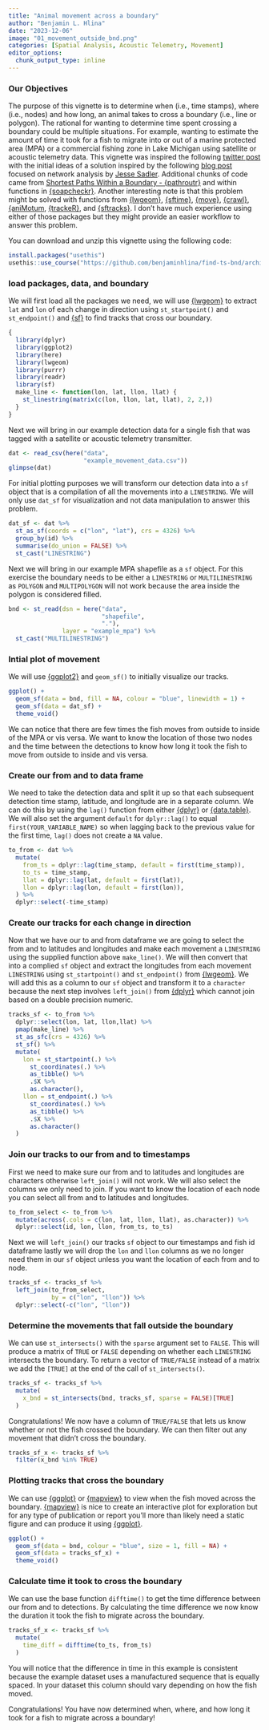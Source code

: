 ```yaml
---
title: "Animal movement across a boundary"
author: "Benjamin L. Hlina"
date: "2023-12-06"
image: "01_movement_outside_bnd.png"
categories: [Spatial Analysis, Acoustic Telemetry, Movement]
editor_options: 
  chunk_output_type: inline
---
```


### Our Objectives

The purpose of this vignette is to determine when (i.e., time stamps), where (i.e., nodes) and how long, an animal takes to cross a boundary (i.e., line or polygon). The rational for wanting to determine time spent crossing a boundary could be multiple situations. For example, wanting to estimate the amount of time it took for a fish to migrate into or out of a marine protected area (MPA) or a commercial fishing zone in Lake Michigan using satellite or acoustic telemetry data. This vignette was inspired the following [twitter post](https://twitter.com/spoonbill_hank/status/1731742735453880428) with the initial ideas of a solution inspired by the following [blog post](https://www.jessesadler.com/post/network-analysis-with-r/) focused on network analysis by [Jesse Sadler](https://www.jessesadler.com/). Additional chunks of code came from [Shortest Paths Within a Boundary - {pathroutr}](https://blog.benjaminhlina.com/posts/post-with-code/shortest-path-pathroutr/shortest_path_example_pathroutr.html) and within functions in [{soapcheckr}](https://github.com/dill/soapcheckr). Another interesting note is that this problem might be solved with functions from [{lwgeom}](https://r-spatial.github.io/lwgeom/),  [{sftime}](https://r-spatial.github.io/sftime/), [{move}](https://bartk.gitlab.io/move/index.html), [{crawl}](https://github.com/NMML/crawl), [{aniMotum](https://ianjonsen.github.io/aniMotum/), [{trackeR}](https://cran.r-project.org/web/packages/trackeR/index.html), and [{sftracks}](https://mablab.org/sftrack/). I don't have much experience using either of those packages but they might provide an easier workflow to answer this problem. 


You can download and unzip this vignette using the following code:

```r
install.packages("usethis")
usethis::use_course("https://github.com/benjaminhlina/find-ts-bnd/archive/refs/heads/master.zip")
```


### load packages, data, and boundary 

We will first load all the packages we need, we will use [{lwgeom}](https://r-spatial.github.io/lwgeom/) to extract `lat` and `lon` of each change in direction using `st_startpoint()` and `st_endpoint()` and [{sf}](https://r-spatial.github.io/sf/) to find tracks that cross our boundary. 

```r
{
  library(dplyr)
  library(ggplot2)
  library(here)
  library(lwgeom)
  library(purrr)
  library(readr)
  library(sf)
  make_line <- function(lon, lat, llon, llat) {
    st_linestring(matrix(c(lon, llon, lat, llat), 2, 2,))
  }
}
```

Next we will bring in our example detection data for a single fish that was tagged with a satellite or acoustic telemetry transmitter.

```r
dat <- read_csv(here("data", 
                     "example_movement_data.csv"))
glimpse(dat)
```

For initial plotting purposes we will transform our detection data into a `sf` object that is a compilation of all the movements into a `LINESTRING`. We will only use `dat_sf` for visualization  and not data manipulation to answer this problem. 

```r
dat_sf <- dat %>% 
  st_as_sf(coords = c("lon", "lat"), crs = 4326) %>% 
  group_by(id) %>% 
  summarise(do_union = FALSE) %>% 
  st_cast("LINESTRING")
```

Next we will bring in our example MPA shapefile as a `sf` object. For this exercise the boundary needs to be either a `LINESTRING` or `MULTILINESTRING` as `POLYGON` and `MULTIPOLYGON` will not work because the area inside the polygon is considered filled. 

```r
bnd <- st_read(dsn = here("data", 
                          "shapefile", 
                          "."), 
               layer = "example_mpa") %>% 
  st_cast("MULTILINESTRING")
```

### Intial plot of movement 

We will use [{ggplot2}](https://ggplot2.tidyverse.org/reference/ggplot.html) and `geom_sf()` to initially visualize our tracks. 

```r
ggplot() + 
  geom_sf(data = bnd, fill = NA, colour = "blue", linewidth = 1) + 
  geom_sf(data = dat_sf) + 
  theme_void()
```

We can notice that there are few times the fish moves from outside to inside of the MPA or vis versa. We want to know the location of those two nodes and the time between the detections to know how long it took the fish to move from outside to inside and vis versa.

### Create our from and to data frame     

We need to take the detection data and split it up so that each subsequent detection time stamp, latitude, and longitude are in a separate column. We can do this by using the `lag()` function from either [{dplyr}](https://dplyr.tidyverse.org/) or [{data.table}](https://rdatatable.gitlab.io/data.table/). We will also set the argument `default` for `dplyr::lag()` to equal `first(YOUR_VARIABLE_NAME)` so when lagging back to the previous value for the first time, `lag()` does not create a `NA` value. 

```r
to_from <- dat %>% 
  mutate(
    from_ts = dplyr::lag(time_stamp, default = first(time_stamp)),
    to_ts = time_stamp,
    llat = dplyr::lag(lat, default = first(lat)),
    llon = dplyr::lag(lon, default = first(lon)),
  ) %>% 
  dplyr::select(-time_stamp)
```

### Create our tracks for each change in direction 

Now that we have our to and from dataframe we are going to select the from and to latitudes and longitudes and make each movement a `LINESTRING` using the supplied function above `make_line()`. We will then convert that into a complied `sf` object and extract the longitudes from each movement `LINESTRING` using `st_startpoint()` and `st_endpoint()` from [{lwgeom}](https://r-spatial.github.io/lwgeom/). We will add this as a column to our `sf` object and transform it to a `character` because the next step involves `left_join()` from [{dplyr}](https://dplyr.tidyverse.org/) which cannot join based on a double precision numeric. 

```r
tracks_sf <- to_from %>%
  dplyr::select(lon, lat, llon,llat) %>% 
  pmap(make_line) %>%
  st_as_sfc(crs = 4326) %>%
  st_sf() %>% 
  mutate(
    lon = st_startpoint(.) %>%
      st_coordinates(.) %>%
      as_tibble() %>%
      .$X %>% 
      as.character(),
    llon = st_endpoint(.) %>%
      st_coordinates(.) %>%
      as_tibble() %>%
      .$X %>% 
      as.character()
  )
```

### Join our tracks to our from and to timestamps 

First we need to make sure our from and to latitudes and longitudes are characters otherwise `left_join()` will not work. We will also select the columns we only need to join. If you want to know the location of each node you can select all from and to latitudes and longitudes.

```r
to_from_select <- to_from %>% 
  mutate(across(.cols = c(lon, lat, llon, llat), as.character)) %>% 
  dplyr::select(id, lon, llon, from_ts, to_ts)
```

Next we will `left_join()` our tracks `sf` object to our timestamps and fish id dataframe lastly we will drop the `lon` and `llon` columns as we no longer need them in our `sf` object unless you want the location of each from and to node. 

```r
tracks_sf <- tracks_sf %>% 
  left_join(to_from_select,
            by = c("lon", "llon")) %>% 
  dplyr::select(-c("lon", "llon"))
```

### Determine the movements that fall outside the boundary 

We can use `st_intersects()` with the `sparse` argument set to `FALSE`. This will produce a matrix of `TRUE` or `FALSE` depending on whether each `LINESTRING` intersects the boundary. To return a vector of `TRUE/FALSE` instead of a matrix we add the `[TRUE]` at the end of the call of `st_intersects()`.  

```r
tracks_sf <- tracks_sf %>% 
  mutate(
    x_bnd = st_intersects(bnd, tracks_sf, sparse = FALSE)[TRUE]
  )
```

Congratulations! We now have a column of `TRUE/FALSE` that lets us know whether or not the fish crossed the boundary. We can then filter out any movement that didn't cross the boundary. 

```r
tracks_sf_x <- tracks_sf %>% 
  filter(x_bnd %in% TRUE)
```

### Plotting tracks that cross the boundary 

We can use [{ggplot}](https://ggplot2.tidyverse.org/reference/ggplot.html) or [{mapview}](https://r-spatial.github.io/mapview/) to view when the fish moved across the boundary. [{mapview}](https://r-spatial.github.io/mapview/) is nice to create an interactive plot for exploration but for any type of publication or report you'll more than likely need a static figure and can produce it using [{ggplot}](https://ggplot2.tidyverse.org/reference/ggplot.html). 

```r
ggplot() + 
  geom_sf(data = bnd, colour = "blue", size = 1, fill = NA) + 
  geom_sf(data = tracks_sf_x) +
  theme_void()
```

### Calculate time it took to cross the boundary 
  
We can use the base function `difftime()` to get the time difference between our from and to detections. By calculating the time difference we now know the duration it took the fish to migrate across the boundary. 

```r
tracks_sf_x <- tracks_sf %>% 
  mutate(
    time_diff = difftime(to_ts, from_ts)
  )
```

You will notice that the difference in time in this example is consistent because the example dataset uses a manufactured sequence that is equally spaced. In your dataset this column should vary depending on how the fish moved. 

Congratulations! You have now determined when, where, and how long it took for a fish to migrate across a boundary! 